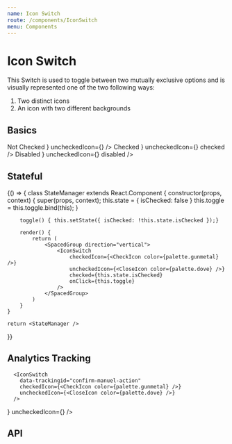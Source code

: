 ```yaml
---
name: Icon Switch
route: /components/IconSwitch
menu: Components
---
```



# Icon Switch

This Switch is used to toggle between two mutually exclusive options and is visually represented one of the two following ways:

1. Two distinct icons
2. An icon with two different backgrounds

## Basics

<Playground>
  <SpacedGroup direction="vertical">
    <SpacedGroup xs={2} center>
      <Label>Not Checked</Label>
      <IconSwitch
        checkedIcon={<CheckIcon color={palette.gunmetal} />}
        uncheckedIcon={<CloseIcon />}
      />
    </SpacedGroup>
    <SpacedGroup xs={2} center>
      <Label>Checked</Label>
      <IconSwitch
        checkedIcon={<CheckIcon color={palette.gunmetal} />}
        uncheckedIcon={<CloseIcon />}
        checked
      />
    </SpacedGroup>
    <SpacedGroup xs={2} center>
      <Label>Disabled</Label>
      <IconSwitch
        checkedIcon={<CheckIcon color={palette.gunmetal} />}
        uncheckedIcon={<CloseIcon />}
        disabled
      />
    </SpacedGroup>
  </SpacedGroup>
</Playground>

## Stateful

<Playground>
{() => {
	class StateManager extends React.Component {
		constructor(props, context) {
			super(props, context);
			this.state = {
				isChecked: false
			}
			this.toggle = this.toggle.bind(this);
		}

    	toggle() { this.setState({ isChecked: !this.state.isChecked });}

    	render() {
    		return (
    			<SpacedGroup direction="vertical">
    				<IconSwitch
    					checkedIcon={<CheckIcon color={palette.gunmetal} />}
    					uncheckedIcon={<CloseIcon color={palette.dove} />}
    					checked={this.state.isChecked}
    					onClick={this.toggle}
    				/>
    			</SpacedGroup>
    		)
    	}
    }

    return <StateManager />

}}

</Playground>

## Analytics Tracking

```
  <IconSwitch
    data-trackingid="confirm-manuel-action"
    checkedIcon={<CheckIcon color={palette.gunmetal} />}
    uncheckedIcon={<CloseIcon color={palette.dove} />}
  />
```

<Playground>
  <IconSwitch
    data-trackingid="confirm-manuel-action"
    checkedIcon={<CheckIcon color={palette.gunmetal} />}
    uncheckedIcon={<CloseIcon color={palette.dove} />}
  />
</Playground>

## API

<PropsTable of={IconSwitch} />
